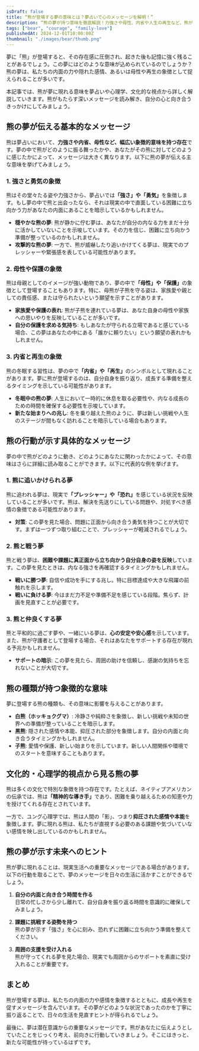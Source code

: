 ```yaml
---
isDraft: false
title: “熊が登場する夢の意味とは？夢占いで心のメッセージを解明！”
description: “熊の夢が持つ意味を徹底解説！力強さや母性、内省や人生の再生など、熊が象徴する深層心理を夢占いの視点から紐解きます。未来へのヒントもお届けします。”
tags: ["bear", "courage", "family-love"]
publishedAt: 2024-12-01T10:00:00Z
thumbnail: "./images/bear/thumb.png"
---
```


夢に「熊」が登場すると、その存在感に圧倒され、起きた後も記憶に強く残ることがあるでしょう。この夢にはどのような意味が込められているのでしょうか？熊の夢は、私たちの内面の力や隠れた感情、あるいは母性や再生の象徴として捉えられることが多いです。

本記事では、熊が夢に現れる意味を夢占いや心理学、文化的な視点から詳しく解説していきます。熊がもたらす深いメッセージを読み解き、自分の心と向き合うきっかけにしてみましょう。

<TableOfContents />

## 熊の夢が伝える基本的なメッセージ

熊は夢占いにおいて、<strong>力強さや内省、母性など、幅広い象徴的意味を持つ存在</strong>です。夢の中で熊がどのように振る舞ったかや、あなたがその熊に対してどのように感じたかによって、メッセージは大きく異なります。以下に熊の夢が伝える主な意味を挙げてみましょう。

### 1. 強さと勇気の象徴

熊はその堂々たる姿や力強さから、夢占いでは<strong>「強さ」や「勇気」</strong>を象徴します。もし夢の中で熊と出会ったなら、それは現実の中で直面している困難に立ち向かう力があなたの内面にあることを暗示しているかもしれません。

- <strong>穏やかな熊の夢</strong>:
  熊が静かに佇む夢は、あなたが自分の内なる力をまだ十分に活かしていないことを示唆しています。その力を信じ、困難に立ち向かう準備が整っているのかもしれません。
- <strong>攻撃的な熊の夢</strong>:
  一方で、熊が威嚇したり追いかけてくる夢は、現実でのプレッシャーや緊張感を表している可能性があります。

### 2. 母性や保護の象徴

熊は母親としてのイメージが強い動物であり、夢の中で<strong>「母性」や「保護」</strong>の象徴として登場することもあります。特に、母熊が子熊を守る姿は、家族愛や親としての責任感、または守られたいという願望を示すことがあります。

- <strong>家族愛や保護の表れ</strong>:
  熊が子熊を連れている夢は、あなた自身の母性や家族への思いやりを反映していることが多いです。
- <strong>自分の保護を求める気持ち</strong>:
  もしあなたが守られる立場であると感じている場合、この夢はあなたの中にある「誰かに頼りたい」という願望の表れかもしれません。

### 3. 内省と再生の象徴

熊の冬眠する習性は、夢の中で<strong>「内省」や「再生」</strong>のシンボルとして現れることがあります。夢に熊が登場するのは、自分自身を振り返り、成長する準備を整えるタイミングを示している可能性があります。

- <strong>冬眠中の熊の夢</strong>:
  人生において一時的に休息を取る必要性や、内なる成長のための時間を確保する必要性を示唆しています。
- <strong>新たな始まりへの兆し</strong>:
  冬を乗り越えた熊のように、夢は新しい挑戦や人生のステージが間もなく訪れることを暗示している場合もあります。

## 熊の行動が示す具体的なメッセージ

夢の中で熊がどのように動き、どのようにあなたに関わったかによって、その意味はさらに詳細に読み取ることができます。以下に代表的な例を挙げます。

### 1. 熊に追いかけられる夢

熊に追われる夢は、現実で<strong>「プレッシャー」や「恐れ」</strong>を感じている状況を反映していることが多いです。熊は、解決を先送りにしている問題や、対処すべき感情の象徴である可能性があります。

- <strong>対策</strong>:
  この夢を見た場合、問題に正面から向き合う勇気を持つことが大切です。まずは一つずつ取り組むことで、プレッシャーが軽減されるでしょう。

### 2. 熊と戦う夢

熊と戦う夢は、<strong>困難や課題に真正面から立ち向かう自分自身の姿を反映</strong>しています。この夢を見たときは、内なる強さを再確認するタイミングかもしれません。

- <strong>戦いに勝つ夢</strong>: 自信や成功を手にする兆し。特に目標達成や大きな飛躍の前触れを示します。
- <strong>戦いに負ける夢</strong>: 今はまだ力不足や準備不足を感じている段階。焦らず、計画を見直すことが必要です。

### 3. 熊と仲良くする夢

熊と平和的に過ごす夢や、一緒にいる夢は、<strong>心の安定や安心感</strong>を示しています。また、熊が守護者として登場する場合、それはあなたをサポートする存在が現れる予兆かもしれません。

- <strong>サポートの暗示</strong>: この夢を見たら、周囲の助けを信頼し、感謝の気持ちを忘れないことが大切です。

## 熊の種類が持つ象徴的な意味

夢に登場する熊の種類も、その意味に影響を与えることがあります。

- <strong>白熊（ホッキョクグマ）</strong>:
  冷静さや純粋さを象徴し、新しい挑戦や未知の世界への準備が整っていることを暗示します。
- <strong>黒熊</strong>: 隠された感情や本能、抑圧された部分を象徴します。自分の内面と向き合うタイミングかもしれません。
- <strong>子熊</strong>:
  愛情や保護、新しい始まりを示しています。新しい人間関係や環境でのスタートを意味することもあります。

## 文化的・心理学的視点から見る熊の夢

熊は多くの文化で特別な象徴を持つ存在です。たとえば、ネイティブアメリカンの伝承では、熊は<strong>「精神的な導き手」</strong>であり、困難を乗り越えるための知恵や力を授けてくれる存在とされています。

一方で、ユング心理学では、熊は人間の「影」、つまり<strong>抑圧された感情や本能</strong>を象徴します。夢に現れる熊は、私たちが直視する必要のある課題や気づいていない感情を映し出しているのかもしれません。

## 熊の夢が示す未来へのヒント

熊が夢に現れることは、現実生活への重要なメッセージである場合があります。以下の行動を取ることで、夢のメッセージを日々の生活に活かすことができるでしょう。

1. <strong>自分の内面と向き合う時間を作る</strong>
   <br />
   日常の忙しさから少し離れて、自分自身を振り返る時間を意識的に確保してみましょう。

2. <strong>課題に挑戦する姿勢を持つ</strong>
   <br />
   熊の夢が示す「強さ」を心に刻み、恐れずに困難に立ち向かう準備を整えてください。

3. <strong>周囲の支援を受け入れる</strong>
   <br />
   熊が守ってくれる夢を見た場合、現実でも周囲からのサポートを素直に受け入れることが重要です。

## まとめ

熊が登場する夢は、私たちの内面の力や感情を象徴するとともに、成長や再生を促すメッセージを含んでいます。その夢がどのような状況であったのかを丁寧に振り返ることで、日々の生活を見直すヒントが得られるでしょう。

最後に、夢は潜在意識からの重要なメッセージです。熊があなたに伝えようとしていたことをじっくり考え、前向きに行動していきましょう。そこにはきっと、新たな可能性が待っているはずです。

